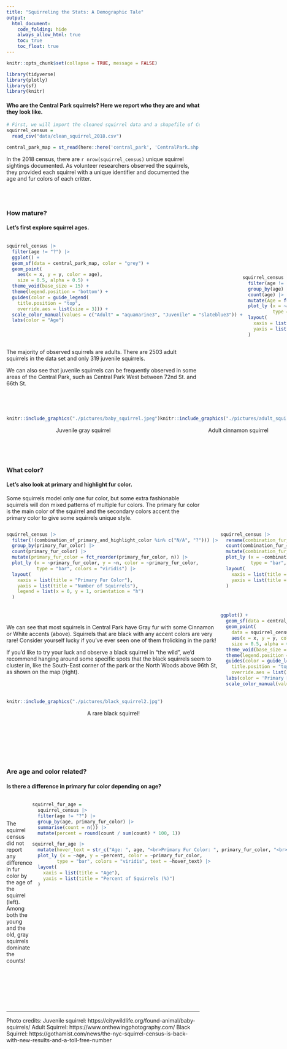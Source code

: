 ```yaml
---
title: "Squirreling the Stats: A Demographic Tale"
output: 
  html_document:
    code_folding: hide
    always_allow_html: true
    toc: true
    toc_float: true
---
```

  
```r
knitr::opts_chunk$set(collapse = TRUE, message = FALSE)
```

```r
library(tidyverse)
library(plotly)
library(sf)
library(knitr)
```

#### Who are the Central Park squirrels? Here we report who they are and what they look like. 


```r
# First, we will import the cleaned squirrel data and a shapefile of Central Park. 
squirrel_census = 
  read_csv("data/clean_squirrel_2018.csv")

central_park_map = st_read(here::here('central_park', 'CentralPark.shp'), quiet = TRUE)
```
In the 2018 census, there are `r nrow(squirrel_census)` unique squirrel sightings documented. As volunteer researchers observed the squirrels, they provided each squirrel with a unique identifier and documented the age and fur colors of each critter. 

<br><br> 

### How mature? 

#### Let's first explore squirrel ages. 
  
:::: {style="display: flex;"}

::: {}

```r
squirrel_census |> 
  filter(age != "?") |> 
  ggplot() +
  geom_sf(data = central_park_map, color = "grey") +
  geom_point(
    aes(x = x, y = y, color = age),
    size = 0.5, alpha = 0.5) +
  theme_void(base_size = 15) +
  theme(legend.position = 'bottom') +
  guides(color = guide_legend(
    title.position = "top",
    override.aes = list(size = 3))) +
  scale_color_manual(values = c("Adult" = "aquamarine3", "Juvenile" = "slateblue3")) +
  labs(color = "Age")
```

:::
  
  
:::{}

<br><br>
<br><br>
  
```r
squirrel_census |> 
  filter(age != "?") |> 
  group_by(age) |> 
  count(age) |> 
  mutate(Age = fct_reorder(age, n)) |> 
  plot_ly (x = ~age, y = ~n, color = ~age,
           type = "bar") |> 
  layout(
    xaxis = list(title = "Age"),   
    yaxis = list(title = "Number of Squirrels") 
  )
```



:::
  
::::
  
The majority of observed squirrels are adults. There are 2503 adult squirrels in the data set and only 319 juvenile squirrels.

We can also see that juvenile squirrels can be frequently observed in some areas of the Central Park, such as Central Park West between 72nd St. and 66th St. 

<br><br> 
  
::::{style="display: flex;"}

:::{}
```r
knitr::include_graphics("./pictures/baby_squirrel.jpeg")
```
<center style="font-size: 14px;"> Juvenile gray squirrel </center>
<br><br> 
  
:::
:::{}

```r
knitr::include_graphics("./pictures/adult_squirrel.jpeg")
```
<center style="font-size: 14px;"> Adult cinnamon squirrel </center>
:::
  
::::
  
### What color? 

#### Let's also look at primary and highlight fur color.
  
Some squirrels model only one fur color, but some extra fashionable squirrels will don mixed patterns of multiple fur colors. The primary fur color is the main color of the squirrel and the secondary colors accent the primary color to give some squirrels unique style. 




:::: {style="display: flex;"}

::: {}

```r
squirrel_census |> 
  filter(!(combination_of_primary_and_highlight_color %in% c("N/A", "?"))) |> 
  group_by(primary_fur_color) |> 
  count(primary_fur_color) |> 
  mutate(primary_fur_color = fct_reorder(primary_fur_color, n)) |> 
  plot_ly (x = ~primary_fur_color, y = ~n, color = ~primary_fur_color,
           type = "bar", colors = "viridis") |> 
  layout(
    xaxis = list(title = "Primary Fur Color"),   
    yaxis = list(title = "Number of Squirrels"),
    legend = list(x = 0, y = 1, orientation = "h")
  )
```

<br><br>  

We can see that most squirrels in Central Park have Gray fur with some Cinnamon or White accents (above). Squirrels that are black with any accent colors are very rare! Consider yourself lucky if you've ever seen one of them frolicking in the park! 

If you'd like to try your luck and observe a black squirrel in "the wild", we'd recommend hanging around some specific spots that the black squirrels seem to cluster in, like the South-East corner of the park or the North Woods above 96th St, as shown on the map (right). 


<br><br> 

```r
knitr::include_graphics("./pictures/black_squirrel2.jpg")
```
<center style="font-size: 14px;"> A rare black squirrel! </center>
<br><br> 



:::
  
:::{}

```r
squirrel_census |> 
  rename(combination_fur_color = combination_of_primary_and_highlight_color) |> 
  count(combination_fur_color) |> 
  mutate(combination_fur_color = fct_reorder(combination_fur_color, n)) |> 
  plot_ly (x = ~combination_fur_color, y = ~n, color = ~combination_fur_color,
           type = "bar", colors = "viridis") |> 
  layout(
    xaxis = list(title = "All Fur Colors",showticklabels = FALSE),   
    yaxis = list(title = "Number of Squirrels") 
  )
```

<br><br> 

```r
ggplot() +
  geom_sf(data = central_park_map, color = "grey") +
  geom_point(
    data = squirrel_census,
    aes(x = x, y = y, color = primary_fur_color),
    size = 0.5, alpha = 0.75) +
  theme_void(base_size = 15) +
  theme(legend.position = 'bottom') +
  guides(color = guide_legend(
    title.position = "top",
    override.aes = list(size = 3))) +
  labs(color = 'Primary Fur Color') +
  scale_color_manual(values = c("Black" = "black", "Gray" = "azure4", "Cinnamon" = "darkorange3")) 
```


:::
  
::::
  


<br><br> 

### Are age and color related? 

#### Is there a difference in primary fur color depending on age? 

:::: {style="display: flex;"}

::: {}

<br><br> 

The squirrel census did not report any difference in fur color by the age of the squirrel (left). Among both the young and the old, gray squirrels dominate the counts!

<br><br> 

:::

:::{}

```r
squirrel_fur_age = 
  squirrel_census |> 
  filter(age != "?") |> 
  group_by(age, primary_fur_color) |> 
  summarise(count = n()) |> 
  mutate(percent = round(count / sum(count) * 100, 1))

squirrel_fur_age |> 
  mutate(hover_text = str_c("Age: ", age, "<br>Primary Fur Color: ", primary_fur_color, "<br>Percent: ", percent, "%")) |> 
  plot_ly (x = ~age, y = ~percent, color = ~primary_fur_color,
         type = "bar", colors = "viridis", text = ~hover_text) |> 
  layout(
    xaxis = list(title = "Age"),   
    yaxis = list(title = "Percent of Squirrels (%)")
  )
```

:::

::::

<br><br> 

---
Photo credits: 
Juvenile squirrel: https://citywildlife.org/found-animal/baby-squirrels/
Adult Squirrel: https://www.onthewingphotography.com/ 
Black Squirrel: https://gothamist.com/news/the-nyc-squirrel-census-is-back-with-new-results-and-a-toll-free-number